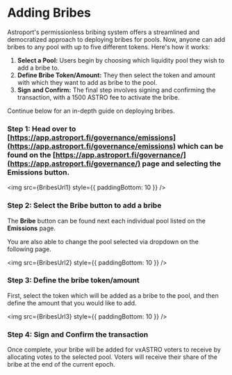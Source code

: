 # Adding Bribes



Astroport's permissionless bribing system offers a streamlined and democratized approach to deploying bribes for pools. Now, anyone can add bribes to any pool with up to five different tokens. Here's how it works:

1. **Select a Pool:** Users begin by choosing which liquidity pool they wish to add a bribe to.
2. **Define Bribe Token/Amount:** They then select the token and amount with which they want to add as bribe to the pool.
3. **Sign and Confirm:** The final step involves signing and confirming the transaction, with a 1500 ASTRO fee to activate the bribe.

Continue below for an in-depth guide on deploying bribes.

### Step 1: Head over to [https://app.astroport.fi/governance/emissions](https://app.astroport.fi/governance/emissions) which can be found on the [https://app.astroport.fi/governance/](https://app.astroport.fi/governance/) page and selecting the **Emissions** button.

<img src={BribesUrl1} style={{ paddingBottom: 10 }} />

### Step 2: Select the **Bribe** button to add a bribe

The **Bribe** button can be found next each individual pool listed on the **Emissions** page.

You are also able to change the pool selected via dropdown on the following page.

<img src={BribesUrl2} style={{ paddingBottom: 10 }} />

### Step 3: Define the bribe token/amount

First, select the token which will be added as a bribe to the pool, and then define the amount that you would like to add.

<img src={BribesUrl3} style={{ paddingBottom: 10 }} />

### Step 4: Sign and Confirm the transaction

Once complete, your bribe will be added for vxASTRO voters to receive by allocating votes to the selected pool. Voters will receive their share of the bribe at the end of the current epoch.
